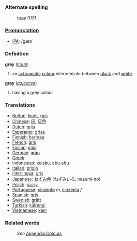 ===Alternate spelling===
:[[gray]] ''(US)''

===[[Pronunciation]]===
*[[w:IPA|IPA]]: /gɹeɪ/

===Definition===
;'''grey''' (''[[noun]]'')
#an [[achromatic]] [[colour]] intermediate between [[black]] and [[white]]
;'''grey''' (''[[adjective]]'')
#having a grey colour

===Translations===
* [[Breton]]: [[louet]], [[gris]]
* [[Chinese]]: [[灰]], [[灰]][[色]]
* [[Dutch]]: [[grijs]]
* [[Esperanto]]: [[grisa]]
* [[Finnish]]: [[harmaa]]
* [[French]]: [[gris]]
* [[Frisian]]: [[griis]]
* [[German]]: [[grau]]
* [[Greek]]: [[]]
* [[Indonesian]]: [[kelabu]], [[abu-abu]]
* [[Italian]]: [[grigio]]
* [[Interlingua]]: [[gris]]
* [[Japanese]]: [[ねずみ色]] (ねずみいろ, nezumi-iro)
* [[Polish]]: [[szary]]
* [[Portuguese]]: [[cinzento]] ''m'', [[cinzenta]] ''f''
* [[Spanish]]: [[gris]]
* [[Swedish]]: [[grått]]
* [[Turkish]]: [[külrengi]]
* [[Vietnamese]]: [[xám]]

===Related words===
:''See'' [[Wiktionary_Appendix:Colours|Appendix:Colours]]